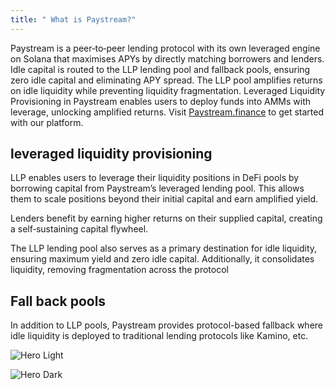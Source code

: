 ```yaml
---
title: " What is Paystream?"
---
```

Paystream is a peer‑to‑peer lending protocol with its own leveraged engine on Solana that maximises APYs by directly matching borrowers and lenders. Idle capital is routed to the LLP lending pool and fallback pools, ensuring zero idle capital and eliminating APY spread. The LLP pool amplifies returns on idle liquidity while preventing liquidity fragmentation. Leveraged Liquidity Provisioning in Paystream enables users to deploy funds into AMMs with leverage, unlocking amplified returns.
Visit [Paystream.finance](https://Paystream.finance) to get started with our platform.

## leveraged liquidity provisioning 
LLP enables users to leverage their liquidity positions in DeFi pools by borrowing capital from Paystream’s leveraged lending pool. This allows them to scale positions beyond their initial capital and earn amplified yield.

Lenders benefit by earning higher returns on their supplied capital, creating a self‑sustaining capital flywheel.

The LLP lending pool also serves as a primary destination for idle liquidity, ensuring maximum yield and zero idle capital. Additionally, it consolidates liquidity, removing fragmentation across the protocol
## Fall back pools
In addition to LLP pools, Paystream provides protocol-based fallback where idle liquidity is deployed to traditional lending protocols like Kamino, etc.

<img
  className="block dark:hidden"
  src="/images/hero-light.png"
  alt="Hero Light"
/>

<img
  className="hidden dark:block"
  src="/images/hero-dark.png"
  alt="Hero Dark"
/>